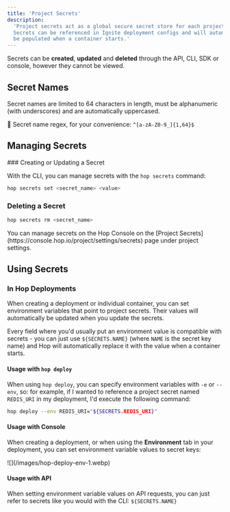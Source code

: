 ```yaml
---
title: 'Project Secrets'
description:
  'Project secrets act as a global secure secret store for each project on Hop.
  Secrets can be referenced in Ignite deployment configs and will automatically
  be populated when a container starts.'
---
```


Secrets can be **created**, **updated** and **deleted** through the API, CLI,
SDK or console, however they cannot be viewed.

## Secret Names

Secret names are limited to 64 characters in length, must be alphanumeric (with
underscores) and are automatically uppercased.

📝 Secret name regex, for your convenience: `^[a-zA-Z0-9_]{1,64}$`

## Managing Secrets

<Tabs>

<Tab title="CLI">
### Creating or Updating a Secret

With the CLI, you can manage secrets with the `hop secrets` command:

```bash
hop secrets set <secret_name> <value>
```

### Deleting a Secret

```bash
hop secrets rm <secret_name>
```

</Tab>

<Tab title="Console">
	You can manage secrets on the Hop Console on the [Project
	Secrets](https://console.hop.io/project/settings/secrets) page under project
	settings.
</Tab>

</Tabs>

## Using Secrets

### In Hop Deployments

When creating a deployment or individual container, you can set environment
variables that point to project secrets. Their values will automatically be
updated when you update the secrets.

Every field where you'd usually put an environment value is compatible with
secrets - you can just use `${SECRETS.NAME}` (where `NAME` is the secret key
name) and Hop will automatically replace it with the value when a container
starts.

#### Usage with `hop deploy`

When using `hop deploy`, you can specify environment variables with `-e` or
`--env`, so: for example, if I wanted to reference a project secret named
`REDIS_URI` in my deployment, I'd execute the following command:

```bash
hop deploy --env REDIS_URI="${SECRETS.REDIS_URI}"
```

#### Usage with Console

When creating a deployment, or when using the **Environment** tab in your
deployment, you can set environment variable values to secret keys:

<Frame>![](/images/hop-deploy-env-1.webp)</Frame>

#### Usage with API

When setting environment variable values on API requests, you can just refer to
secrets like you would with the CLI: `${SECRETS.NAME}`
